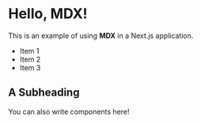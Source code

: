 # Hello, MDX!

This is an example of using **MDX** in a Next.js application.

- Item 1
- Item 2
- Item 3

## A Subheading

You can also write components here!
